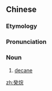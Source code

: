 ==Chinese==
{{zh-forms}}
{{wikipedia|lang=zh}}

===Etymology===
{{zh-compound|癸|烷|[[dec-]]|[[-ane]]}}

===Pronunciation===
{{zh-pron
|m=guǐwán
|cat=n
}}

===Noun===
{{zh-noun}}

# {{lb|zh|organic chemistry}} [[decane]]

[[zh:癸烷]]